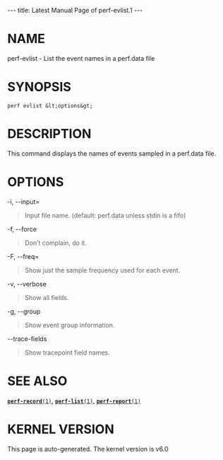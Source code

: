 ---
title: Latest Manual Page of perf-evlist.1
---


= NAME =

perf-evlist - List the event names in a perf.data file

= SYNOPSIS =

<pre>perf evlist &lt;options&gt;</pre>
= DESCRIPTION =

This command displays the names of events sampled in a perf.data file.

= OPTIONS =

-i, --input=

<blockquote>Input file name. (default: perf.data unless stdin is a fifo)
</blockquote>
-f, --force

<blockquote>Don’t complain, do it.
</blockquote>
-F, --freq=

<blockquote>Show just the sample frequency used for each event.
</blockquote>
-v, --verbose

<blockquote>Show all fields.
</blockquote>
-g, --group

<blockquote>Show event group information.
</blockquote>
--trace-fields

<blockquote>Show tracepoint field names.
</blockquote>
= SEE ALSO =

[[Latest Manual Page of perf-record.1|<tt>'''perf-record'''(1)</tt>]], [[Latest Manual Page of perf-list.1|<tt>'''perf-list'''(1)</tt>]], [[Latest Manual Page of perf-report.1|<tt>'''perf-report'''(1)</tt>]]


= KERNEL VERSION =

This page is auto-generated.  The kernel version is v6.0